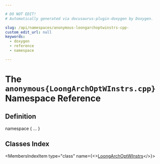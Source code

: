 ```yaml
---

# DO NOT EDIT!
# Automatically generated via docusaurus-plugin-doxygen by Doxygen.

slug: /api/namespaces/anonymous-loongarchoptwinstrs-cpp-
custom_edit_url: null
keywords:
  - doxygen
  - reference
  - namespace

---
```





# The `anonymous{LoongArchOptWInstrs.cpp}` Namespace Reference

<DoxygenPage pluginConfig={pluginConfig}>



## Definition

<CodeBlock>namespace &#123; ... &#125;</CodeBlock>

## Classes Index

<MembersIndex>

<MembersIndexItem
  type="class"
  name={<><a href="/docs/api/classes/anonymous-namespace-loongarchoptwinstrs-cpp-/loongarchoptwinstrs">LoongArchOptWInstrs</a></>}>
</MembersIndexItem>

</MembersIndex>


</DoxygenPage>
